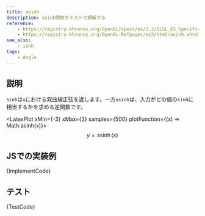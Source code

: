 ```yaml
---
title: asinh
description: asinh関数をテストで理解する
reference:
    - https://registry.khronos.org/OpenGL/specs/es/3.2/GLSL_ES_Specification_3.20.html#angle-and-trigonometry-functions
    - https://registry.khronos.org/OpenGL-Refpages/es3/html/asinh.xhtml
see_also:
    - sinh
tags:
    - Angle
---
```



## 説明

`sinh`は`x`における双曲線正弦を返します。一方`asinh`は、入力がどの値の`sinh`に相当するかを求める逆関数です。

<LatexPlot xMin={-3} xMax={3} samples={500} plotFunction={(x) => Math.asinh(x)}>
$$
y = \operatorname{asinh}(x)
$$
</LatexPlot>

## JSでの実装例

<CodeBlock language="ts">{ImplementCode}</CodeBlock>

## テスト

<CodeBlock language="js">{TestCode}</CodeBlock>
